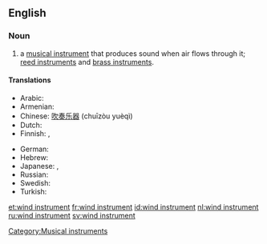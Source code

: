 ==English==

===Noun===
{{en-noun|sg=[[wind]] [[instrument]]}}

# {{music}} a [[musical instrument]] that produces sound when air flows through it; [[reed instrument]]s and [[brass instrument]]s.

====Translations====
{{trans-top|type of musical instrument}}
* Arabic: {{t-|ar|آلة الفم|f|tr=’ālati l-fam|sc=Arab}}
* Armenian: {{t-|hy|փողային նվագարան|tr=p'oġayin nvagaran|sc=Armn|xs=Armenian}}
* Chinese: [[吹奏乐器]] (chuīzòu yuèqì)
* Dutch: {{t+|nl|blaasinstrument|n}}
* Finnish: {{t+|fi|puhallinsoitin}}, {{t+|fi|puhallin}}
{{trans-mid}}
* German: {{t+|de|Blasinstrument|n}}
* Hebrew: {{t-|he|כלי נשיפה|tr=kli neshifa|sc=Hebr}}
* Japanese: {{t+|ja|管楽器|sc=Jpan}}, {{t-|ja|かんがっき|tr=kangakki|sc=Jpan}}
* Russian: {{t|ru|духовой инструмент|m|tr=duχovój instrum'ént|sc=Cyrl}}
* Swedish: {{t+|sv|blåsinstrument}}
* Turkish: {{t|tr|üflemeli çalgı}}
{{trans-bottom}}

[[Category:Musical instruments]]

[[et:wind instrument]]
[[fr:wind instrument]]
[[id:wind instrument]]
[[nl:wind instrument]]
[[ru:wind instrument]]
[[sv:wind instrument]]